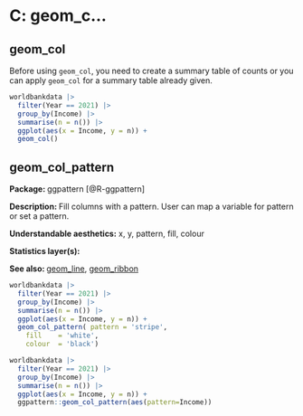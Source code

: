 # C: geom_c...

## geom_col

Before using `geom_col`, you need to create a summary table of counts or you can apply `geom_col` for a summary table already given.

```r
worldbankdata |>
  filter(Year == 2021) |>
  group_by(Income) |>
  summarise(n = n()) |>
  ggplot(aes(x = Income, y = n)) + 
  geom_col()

```





## geom_col_pattern{#col_pattern}

**Package: ** ggpattern [@R-ggpattern]

**Description: ** Fill columns with a pattern. User can map a variable for pattern or set a pattern.

**Understandable aesthetics:** x, y, pattern, fill, colour 

**Statistics layer(s):**



**See also: ** [geom_line](#line), [geom_ribbon](#ribbon)

```r
worldbankdata |>
  filter(Year == 2021) |>
  group_by(Income) |>
  summarise(n = n()) |>
  ggplot(aes(x = Income, y = n)) + 
  geom_col_pattern( pattern = 'stripe',
    fill    = 'white',
    colour  = 'black')
```

```r
worldbankdata |>
  filter(Year == 2021) |>
  group_by(Income) |>
  summarise(n = n()) |>
  ggplot(aes(x = Income, y = n)) + 
  ggpattern::geom_col_pattern(aes(pattern=Income))
```

